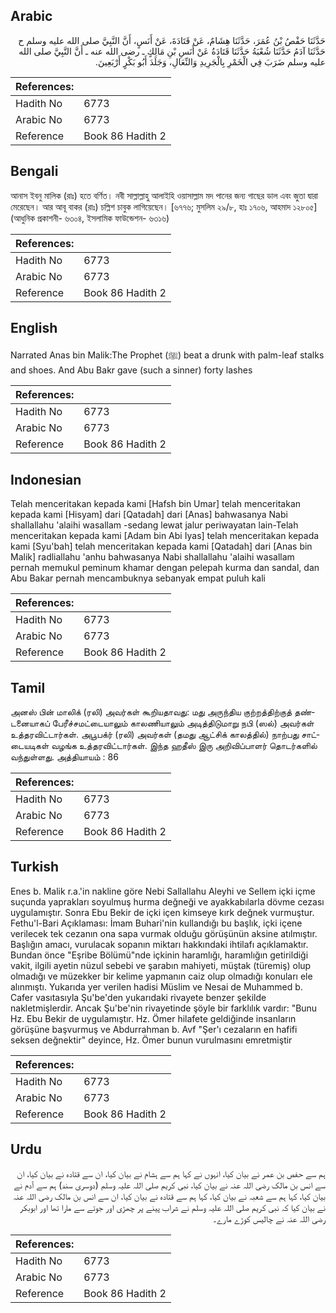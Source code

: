 ## Arabic


<div dir="rtl" lang="ar" style={{fontSize:'larger',backgroundColor:'#f8f9fa',padding:20}}>
حَدَّثَنَا حَفْصُ بْنُ عُمَرَ، حَدَّثَنَا هِشَامٌ، عَنْ قَتَادَةَ، عَنْ أَنَسٍ، أَنَّ النَّبِيَّ صلى الله عليه وسلم ح حَدَّثَنَا آدَمُ حَدَّثَنَا شُعْبَةُ حَدَّثَنَا قَتَادَةُ عَنْ أَنَسِ بْنِ مَالِكٍ ـ رضى الله عنه ـ أَنَّ النَّبِيَّ صلى الله عليه وسلم ضَرَبَ فِي الْخَمْرِ بِالْجَرِيدِ وَالنِّعَالِ، وَجَلَدَ أَبُو بَكْرٍ أَرْبَعِينَ‏.‏
</div>
<div style={{backgroundColor:'#f8f9fa',padding:20, marginBottom: 10}}><table> <thead> <tr> <th>References:</th> <th></th> </tr> </thead> <tbody><tr><td>Hadith No</td><td>6773</td></tr><tr><td>Arabic No</td><td>6773</td></tr><tr><td>Reference</td><td>Book 86 Hadith 2</td></tr></tbody></table></div>

## Bengali


<div dir="ltr" lang="bn" style={{fontSize:'larger',backgroundColor:'#f8f9fa',padding:20}}>
আনাস ইবনু মালিক (রাঃ) হতে বর্ণিত। নবী সাল্লাল্লাহু আলাইহি ওয়াসাল্লাম মদ পানের জন্য গাছের ডাল এবং জুতা দ্বারা মেরেছেন। আর আবূ বাকর (রাঃ) চল্লিশ চাবুক লাগিয়েছেন। [৬৭৭৬; মুসলিম ২৯/৮, হাঃ ১৭০৬, আহমাদ ১২৮০৫] (আধুনিক প্রকাশনী- ৬৩০৪, ইসলামিক ফাউন্ডেশন- ৬৩১৬)
</div>
<div style={{backgroundColor:'#f8f9fa',padding:20, marginBottom: 10}}><table> <thead> <tr> <th>References:</th> <th></th> </tr> </thead> <tbody><tr><td>Hadith No</td><td>6773</td></tr><tr><td>Arabic No</td><td>6773</td></tr><tr><td>Reference</td><td>Book 86 Hadith 2</td></tr></tbody></table></div>

## English


<div dir="ltr" lang="en" style={{fontSize:'larger',backgroundColor:'#f8f9fa',padding:20}}>
Narrated Anas bin Malik:The Prophet (ﷺ) beat a drunk with palm-leaf stalks and shoes. And Abu Bakr gave (such a sinner) forty lashes
</div>
<div style={{backgroundColor:'#f8f9fa',padding:20, marginBottom: 10}}><table> <thead> <tr> <th>References:</th> <th></th> </tr> </thead> <tbody><tr><td>Hadith No</td><td>6773</td></tr><tr><td>Arabic No</td><td>6773</td></tr><tr><td>Reference</td><td>Book 86 Hadith 2</td></tr></tbody></table></div>

## Indonesian


<div dir="ltr" lang="id" style={{fontSize:'larger',backgroundColor:'#f8f9fa',padding:20}}>
Telah menceritakan kepada kami [Hafsh bin Umar] telah menceritakan kepada kami [Hisyam] dari [Qatadah] dari [Anas] bahwasanya Nabi shallallahu 'alaihi wasallam -sedang lewat jalur periwayatan lain-Telah menceritakan kepada kami [Adam bin Abi Iyas] telah menceritakan kepada kami [Syu'bah] telah menceritakan kepada kami [Qatadah] dari [Anas bin Malik] radliallahu 'anhu bahwasanya Nabi shallallahu 'alaihi wasallam pernah memukul peminum khamar dengan pelepah kurma dan sandal, dan Abu Bakar pernah mencambuknya sebanyak empat puluh kali
</div>
<div style={{backgroundColor:'#f8f9fa',padding:20, marginBottom: 10}}><table> <thead> <tr> <th>References:</th> <th></th> </tr> </thead> <tbody><tr><td>Hadith No</td><td>6773</td></tr><tr><td>Arabic No</td><td>6773</td></tr><tr><td>Reference</td><td>Book 86 Hadith 2</td></tr></tbody></table></div>

## Tamil


<div dir="ltr" lang="ta" style={{fontSize:'larger',backgroundColor:'#f8f9fa',padding:20}}>
அனஸ் பின் மாலிக் (ரலி) அவர்கள் கூறியதாவது: மது அருந்திய குற்றத்திற்குத் தண்டனையாகப் பேரீச்சமட்டையாலும் காலணியாலும் அடித்திடுமாறு நபி (ஸல்) அவர்கள் உத்தரவிட்டார்கள். அபூபக்ர் (ரலி) அவர்கள் (தமது ஆட்சிக் காலத்தில்) நாற்பது சாட்டையடிகள் வழங்க உத்தரவிட்டார்கள். இந்த ஹதீஸ் இரு அறிவிப்பாளர் தொடர்களில் வந்துள்ளது. அத்தியாயம் : 86
</div>
<div style={{backgroundColor:'#f8f9fa',padding:20, marginBottom: 10}}><table> <thead> <tr> <th>References:</th> <th></th> </tr> </thead> <tbody><tr><td>Hadith No</td><td>6773</td></tr><tr><td>Arabic No</td><td>6773</td></tr><tr><td>Reference</td><td>Book 86 Hadith 2</td></tr></tbody></table></div>

## Turkish


<div dir="ltr" lang="tr" style={{fontSize:'larger',backgroundColor:'#f8f9fa',padding:20}}>
Enes b. Malik r.a.'in nakline göre Nebi Sallallahu Aleyhi ve Sellem içki içme suçunda yaprakları soyulmuş hurma değneği ve ayakkabılarla dövme cezası uygulamıştır. Sonra Ebu Bekir de içki içen kimseye kırk değnek vurmuştur. Fethu'l-Bari Açıklaması: İmam Buhari'nin kullandığı bu başlık, içki içene verilecek tek cezanın ona sapa vurmak olduğu görüşünün aksine atılmıştır. Başlığın amacı, vurulacak sopanın miktarı hakkındaki ihtilafı açıklamaktır. Bundan önce "Eşribe Bölümü"nde içkinin haramlığı, haramlığın getirildiği vakit, ilgili ayetin nüzul sebebi ve şarabın mahiyeti, müştak (türemiş) olup olmadığı ve müzekker bir kelime yapmanın caiz olup olmadığı konuları ele alınmıştı. Yukarıda yer verilen hadisi Müslim ve Nesai de Muhammed b. Cafer vasıtasıyla Şu'be'den yukarıdaki rivayete benzer şekilde nakletmişlerdir. Ancak Şu'be'nin rivayetinde şöyle bir farklılık vardır: "Bunu Hz. Ebu Bekir de uygulamıştır. Hz. Ömer hilafete geldiğinde insanların görüşüne başvurmuş ve Abdurrahman b. Avf "Şer'ı cezaların en hafifi seksen değnektir" deyince, Hz. Ömer bunun vurulmasını emretmiştir
</div>
<div style={{backgroundColor:'#f8f9fa',padding:20, marginBottom: 10}}><table> <thead> <tr> <th>References:</th> <th></th> </tr> </thead> <tbody><tr><td>Hadith No</td><td>6773</td></tr><tr><td>Arabic No</td><td>6773</td></tr><tr><td>Reference</td><td>Book 86 Hadith 2</td></tr></tbody></table></div>

## Urdu


<div dir="rtl" lang="ur" style={{fontSize:'larger',backgroundColor:'#f8f9fa',padding:20}}>
ہم سے حفص بن عمر نے بیان کیا، انہوں نے کہا ہم سے ہشام نے بیان کیا، ان سے قتادہ نے بیان کیا، ان سے انس بن مالک رضی اللہ عنہ نے بیان کیا، نبی کریم صلی اللہ علیہ وسلم (دوسری سند) ہم سے آدم نے بیان کیا، کہا ہم سے شعبہ نے بیان کیا، کہا ہم سے قتادہ نے بیان کیا، ان سے انس بن مالک رضی اللہ عنہ نے بیان کیا کہ نبی کریم صلی اللہ علیہ وسلم نے شراب پینے پر چھڑی اور جوتے سے مارا تھا اور ابوبکر رضی اللہ عنہ نے چالیس کوڑے مارے۔
</div>
<div style={{backgroundColor:'#f8f9fa',padding:20, marginBottom: 10}}><table> <thead> <tr> <th>References:</th> <th></th> </tr> </thead> <tbody><tr><td>Hadith No</td><td>6773</td></tr><tr><td>Arabic No</td><td>6773</td></tr><tr><td>Reference</td><td>Book 86 Hadith 2</td></tr></tbody></table></div>